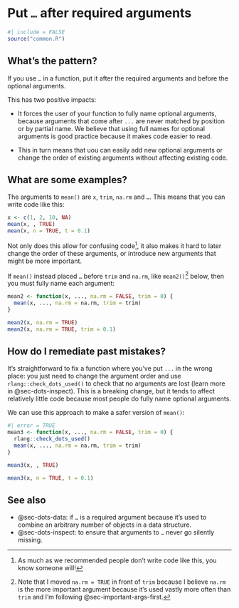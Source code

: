 # Put `…` after required arguments {#sec-dots-after-required}

```r
#| include = FALSE
source("common.R")
```

## What's the pattern?

If you use `…` in a function, put it after the required arguments and before the optional arguments.

This has two positive impacts:

-   It forces the user of your function to fully name optional arguments, because arguments that come after `...` are never matched by position or by partial name.
    We believe that using full names for optional arguments is good practice because it makes code easier to read.

-   This in turn means that uou can easily add new optional arguments or change the order of existing arguments without affecting existing code.

## What are some examples?

The arguments to `mean()` are `x`, `trim`, `na.rm` and `…`.
This means that you can write code like this:

```r
x <- c(1, 2, 10, NA)
mean(x, , TRUE)
mean(x, n = TRUE, t = 0.1)
```

Not only does this allow for confusing code[^dots-after-required-1], it also makes it hard to later change the order of these arguments, or introduce new arguments that might be more important.

[^dots-after-required-1]: As much as we recommended people don't write code like this, you know someone will!

If `mean()` instead placed `…` before `trim` and `na.rm`, like `mean2()`[^dots-after-required-2] below, then you must fully name each argument:

[^dots-after-required-2]: Note that I moved `na.rm = TRUE` in front of `trim` because I believe `na.rm` is the more important argument because it's used vastly more often than `trim` and I'm following @sec-important-args-first.

```r
mean2 <- function(x, ..., na.rm = FALSE, trim = 0) {
  mean(x, ..., na.rm = na.rm, trim = trim)
}

mean2(x, na.rm = TRUE)
mean2(x, na.rm = TRUE, trim = 0.1)
```

## How do I remediate past mistakes?

It's straightforward to fix a function where you've put `...` in the wrong place: you just need to change the argument order and use `rlang::check_dots_used()` to check that no arguments are lost (learn more in @sec-dots-inspect).
This is a breaking change, but it tends to affect relatively little code because most people do fully name optional arguments.

We can use this approach to make a safer version of `mean()`:

```r
#| error = TRUE
mean3 <- function(x, ..., na.rm = FALSE, trim = 0) {
  rlang::check_dots_used()
  mean(x, ..., na.rm = na.rm, trim = trim)
}

mean3(x, , TRUE)

mean3(x, n = TRUE, t = 0.1)
```

## See also

-   @sec-dots-data: if `…` is a required argument because it's used to combine an arbitrary number of objects in a data structure.
-   @sec-dots-inspect: to ensure that arguments to `…` never go silently missing.
